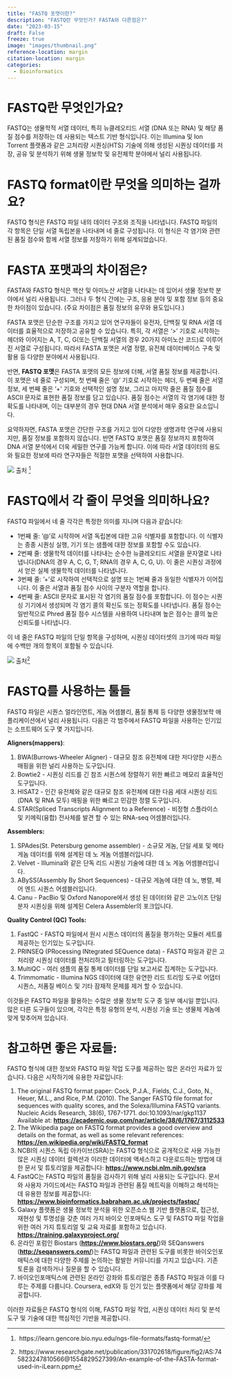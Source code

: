 ```yaml
---
title: "FASTQ 포맷이란?"
description: "FASTQ란 무엇인가? FASTA와 다른점은?"
date: "2023-03-15"
draft: False
freeze: true
image: "images/thumbnail.png"
reference-location: margin
citation-location: margin
categories:
  - Bioinformatics
---
```


# FASTQ란 무엇인가요?

FASTQ는 생물학적 서열 데이터, 특히 뉴클레오티드 서열 (DNA 또는 RNA) 및 해당 품질 점수를 저장하는 데 사용되는 텍스트 기반 형식입니다. 이는 Illumina 및 Ion Torrent 플랫폼과 같은 고처리량 시퀀싱(HTS) 기술에 의해 생성된 시퀀싱 데이터를 저장, 공유 및 분석하기 위해 생물 정보학 및 유전체학 분야에서 널리 사용됩니다.

# FASTQ format이란 무엇을 의미하는 걸까요?

FASTQ 형식은 FASTQ 파일 내의 데이터 구조와 조직을 나타냅니다. FASTQ 파일의 각 항목은 단일 서열 독립본을 나타내며 네 줄로 구성됩니다. 이 형식은 각 염기와 관련된 품질 점수와 함께 서열 정보를 저장하기 위해 설계되었습니다.

# FASTA 포맷과의 차이점은?

FASTA와 FASTQ 형식은 핵산 및 아미노산 서열을 나타내는 데 있어서 생물 정보학 분야에서 널리 사용됩니다. 그러나 두 형식 간에는 구조, 응용 분야 및 포함 정보 등의 중요한 차이점이 있습니다. (주요 차이점은 품질 정보의 유무와 용도입니다.)

FASTA 포맷은 단순한 구조를 가지고 있어 연구자들이 유전자, 단백질 및 RNA 서열 데이터를 효율적으로 저장하고 공유할 수 있습니다. 특히, 각 서열은 '>' 기호로 시작하는 헤더와 이어지는 A, T, C, G(또는 단백질 서열의 경우 20가지 아미노산 코드)로 이루어진 서열로 구성됩니다. 따라서 FASTA 포맷은 서열 정렬, 유전체 데이터베이스 구축 및 활용 등 다양한 분야에서 사용됩니다.

반면, **FASTQ 포맷**은 FASTA 포맷의 모든 정보에 더해, 서열 품질 정보를 제공합니다. 이 포맷은 네 줄로 구성되며, 첫 번째 줄은 '@' 기호로 시작하는 헤더, 두 번째 줄은 서열 정보, 세 번째 줄은 '+' 기호와 선택적인 설명 정보, 그리고 마지막 줄은 품질 점수를 ASCII 문자로 표현한 품질 정보를 담고 있습니다. 품질 점수는 서열의 각 염기에 대한 정확도를 나타내며, 이는 대부분의 경우 현대 DNA 서열 분석에서 매우 중요한 요소입니다.

요약하자면, FASTA 포맷은 간단한 구조를 가지고 있어 다양한 생명과학 연구에 사용되지만, 품질 정보를 포함하지 않습니다. 반면 FASTQ 포맷은 품질 정보까지 포함하여 DNA 서열 분석에서 더욱 세밀한 연구를 가능케 합니다. 이에 따라 서열 데이터의 용도와 필요한 정보에 따라 연구자들은 적절한 포맷을 선택하여 사용합니다.

![]('images/An-example-of-the-FASTA-format-used-in-iLearn.png')
출처 [^1]

[^1]: \ https://learn.gencore.bio.nyu.edu/ngs-file-formats/fastq-format/

# FASTQ에서 각 줄이 무엇을 의미하나요?

FASTQ 파일에서 네 줄 각각은 특정한 의미를 지니며 다음과 같습니다:

- 1번째 줄: '@'로 시작하며 서열 독립본에 대한 고유 식별자를 포함합니다. 이 식별자는 종종 시퀀싱 실행, 기기 또는 샘플에 대한 정보를 포함할 수도 있습니다.
- 2번째 줄: 생물학적 데이터를 나타내는 순수한 뉴클레오티드 서열을 문자열로 나타냅니다(DNA의 경우 A, C, G, T; RNA의 경우 A, C, G, U). 이 줄은 시퀀싱 과정에서 얻은 실제 생물학적 데이터를 나타냅니다.
- 3번째 줄: '+'로 시작하여 선택적으로 설명 또는 1번째 줄과 동일한 식별자가 이어집니다. 이 줄은 서열과 품질 점수 사이의 구분자 역할을 합니다.
- 4번째 줄: ASCII 문자로 표시된 각 염기의 품질 점수를 포함합니다. 이 점수는 시퀀싱 기기에서 생성되며 각 염기 콜의 확신도 또는 정확도를 나타냅니다. 품질 점수는 일반적으로 Phred 품질 점수 시스템을 사용하여 나타내며 높은 점수는 콜의 높은 신뢰도를 나타냅니다.

이 네 줄은 FASTQ 파일의 단일 항목을 구성하며, 시퀀싱 데이터셋의 크기에 따라 파일에 수백만 개의 항목이 포함될 수 있습니다.

![]('images/image1.png')
출처[^2]

[^2]: \ https://www.researchgate.net/publication/331702618/figure/fig2/AS:745823247810566@1554829527399/An-example-of-the-FASTA-format-used-in-iLearn.ppm

# FASTQ를 사용하는 툴들

FASTQ 파일은 시퀀스 얼라인먼트, 게놈 어셈블리, 품질 통제 등 다양한 생물정보학 애플리케이션에서 널리 사용됩니다. 다음은 각 범주에서 FASTQ 파일을 사용하는 인기있는 소프트웨어 도구 몇 가지입니다.

**Aligners(mappers)**:

1. BWA(Burrows-Wheeler Aligner) - 대규모 참조 유전체에 대한 저다양한 시퀀스 매핑을 위한 널리 사용하는 도구입니다.
2. Bowtie2 - 시퀀싱 리드를 긴 참조 시퀀스에 정렬하기 위한 빠르고 메모리 효율적인 도구입니다.
3. HISAT2 - 인간 유전체와 같은 대규모 참조 유전체에 대한 다음 세대 시퀀싱 리드(DNA 및 RNA 모두) 매핑을 위한 빠르고 민감한 정렬 도구입니다.
4. STAR(Spliced Transcripts Alignment to a Reference) - 비정형 스플라이스 및 키메릭(융합) 전사체를 발견 할 수 있는 RNA-seq 어셈블러입니다.

**Assemblers:**

1. SPAdes(St. Petersburg genome assembler) - 소규모 게놈, 단일 세포 및 메타 게놈 데이터를 위해 설계된 데 노 게놈 어셈블러입니다.
2. Velvet - Illumina와 같은 단독 리드 시퀀싱 기술에 대한 데 노 게놈 어셈블러입니다.
3. ABySS(Assembly By Short Sequences) - 대규모 게놈에 대한 데 노, 병렬, 페어 엔드 시퀀스 어셈블러입니다.
4. Canu - PacBio 및 Oxford Nanopore에서 생성 된 데이터와 같은 고노이즈 단일 분자 시퀀싱을 위해 설계된 Celera Assembler의 포크입니다.

**Quality Control (QC) Tools:**

1. FastQC - FASTQ 파일에서 원시 시퀀스 데이터의 품질을 평가하는 모듈러 세트를 제공하는 인기있는 도구입니다.
2. PRINSEQ (PRocessing INtegrated SEQuence data) - FASTQ 파일과 같은 고처리량 시퀀싱 데이터를 전처리하고 필터링하는 도구입니다.
3. MultiQC - 여러 샘플의 품질 통제 데이터를 단일 보고서로 집계하는 도구입니다.
4. Trimmomatic - Illumina NGS 데이터에 대한 유연한 리드 트리밍 도구로 어댑터 시퀀스, 저품질 베이스 및 기타 잠재적 문제를 제거 할 수 있습니다.

이것들은 FASTQ 파일을 활용하는 수많은 생물 정보학 도구 중 일부 예시일 뿐입니다. 많은 다른 도구들이 있으며, 각각은 특정 유형의 분석, 시퀀싱 기술 또는 생물체 게놈에 맞게 맞추어져 있습니다.

# 참고하면 좋은 자료들:
FASTQ 형식에 대한 정보와 FASTQ 파일 작업 도구를 제공하는 많은 온라인 자료가 있습니다. 다음은 시작하기에 유용한 자료입니다:

1. The original FASTQ format paper:
Cock, P.J.A., Fields, C.J., Goto, N., Heuer, M.L., and Rice, P.M. (2010). The Sanger FASTQ file format for sequences with quality scores, and the Solexa/Illumina FASTQ variants. Nucleic Acids Research, 38(6), 1767-1771. doi:10.1093/nar/gkp1137
Available at: **[https://academic.oup.com/nar/article/38/6/1767/3112533](https://academic.oup.com/nar/article/38/6/1767/3112533)**
2. The Wikipedia page on FASTQ format provides a good overview and details on the format, as well as some relevant references:
**[https://en.wikipedia.org/wiki/FASTQ_format](https://en.wikipedia.org/wiki/FASTQ_format)**
3. NCBI의 시퀀스 독립 아카이브(SRA)는 FASTQ 형식으로 공개적으로 사용 가능한 많은 시퀀싱 데이터 컬렉션과 이러한 데이터에 액세스하고 다운로드하는 방법에 대한 문서 및 튜토리얼을 제공합니다:
**[https://www.ncbi.nlm.nih.gov/sra](https://www.ncbi.nlm.nih.gov/sra)**
4. FastQC는 FASTQ 파일의 품질을 검사하기 위해 널리 사용되는 도구입니다. 문서와 사용자 가이드에서는 FASTQ 파일과 관련된 품질 메트릭을 이해하고 해석하는 데 유용한 정보를 제공합니다:
**[https://www.bioinformatics.babraham.ac.uk/projects/fastqc/](https://www.bioinformatics.babraham.ac.uk/projects/fastqc/)**
5. Galaxy 플랫폼은 생물 정보학 분석을 위한 오픈소스 웹 기반 플랫폼으로, 접근성, 재현성 및 투명성을 갖춘 여러 가지 바이오 인포매틱스 도구 및 FASTQ 파일 작업을 위한 여러 가지 튜토리얼 및 교육 자료를 포함하고 있습니다.
**[https://training.galaxyproject.org/](https://training.galaxyproject.org/)**
6. 온라인 포럼인 Biostars (**[https://www.biostars.org/](https://www.biostars.org/)**)와 SEQanswers (**[http://seqanswers.com/](http://seqanswers.com/)**)는 FASTQ 파일과 관련된 도구를 비롯한 바이오인포매틱스에 대한 다양한 주제를 논의하는 활발한 커뮤니티를 가지고 있습니다. 기존 토론을 검색하거나 질문을 할 수 있습니다.
7. 바이오인포매틱스에 관련된 온라인 강좌와 튜토리얼은 종종 FASTQ 파일과 이를 다루는 주제를 다룹니다. Coursera, edX와 등 인기 있는 플랫폼에서 해당 강좌를 제공합니다.

이러한 자료들은 FASTQ 형식의 이해, FASTQ 파일 작업, 시퀀싱 데이터 처리 및 분석 도구 및 기술에 대한 핵심적인 기반을 제공합니다.